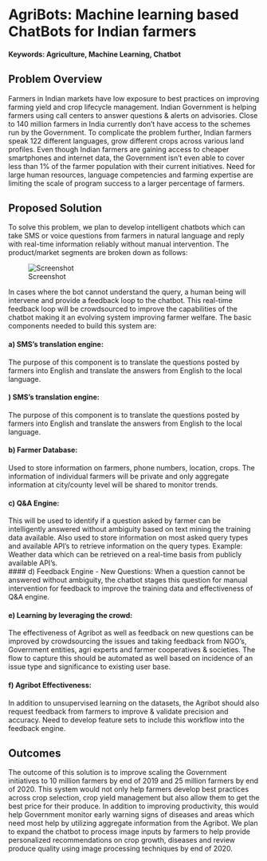 # AgriBots: Machine learning based ChatBots for Indian farmers   

#### Keywords: Agriculture, Machine Learning, Chatbot

## Problem Overview
Farmers in Indian markets have low exposure to best practices on improving farming yield and crop lifecycle management. Indian Government is helping farmers using call centers to answer questions & alerts on advisories. Close to 140 million farmers in India currently don't have access to  the schemes run by the Government. To complicate the problem further, Indian farmers speak 122 different languages, grow different crops across various land profiles. Even though Indian farmers are gaining access to cheaper smartphones and internet data, the Government isn't even able to cover less than 1% of the farmer population with their current initiatives. Need for large human resources, language competencies and farming expertise are limiting the scale of program success to a larger percentage of farmers. 

## Proposed Solution
To solve this problem, we plan to develop intelligent chatbots which can take SMS or voice questions from farmers in natural language and reply with real-time information reliably without manual intervention. The product/market segments are broken down as follows: 

![Screenshot](portfolio-csinguva/img/Banners_and_Alerts_and_AgriTech.png)


In cases where the bot cannot understand the query, a human being will intervene and provide a feedback loop to the chatbot. This real-time feedback loop will be crowdsourced to improve the capabilities of the chatbot making it an evolving system improving farmer welfare. The basic components needed to build this system are:

#### a) SMS's translation engine:
The purpose of this component is to translate the questions posted by farmers into English and translate the answers from English to the local language. 

#### ) SMS's translation engine:
The purpose of this component is to translate the questions posted by farmers into English and translate the answers from English to the local language. 

#### b) Farmer Database: 
Used to store information on farmers, phone numbers, location, crops. The information of individual farmers will be private and only aggregate information at city/county level will be shared to monitor trends. 

#### c) Q&A Engine: 
This will be used to identify if a question asked by farmer can be intelligently answered without ambiguity based on text mining the training data available. Also used to store information on most asked query types and available API's to retrieve information on the query types. Example: Weather data which can be retrieved on a real-time basis from publicly available API's.  
#### d) Feedback Engine - New Questions: 
When a question cannot be answered without ambiguity, the chatbot stages this question for manual intervention for feedback to improve the training data and effectiveness of Q&A engine. 

#### e) Learning by leveraging the crowd:
The effectiveness of Agribot as well as feedback on new questions can be improved by crowdsourcing the issues and taking feedback from NGO's, Government entities, agri experts and farmer cooperatives & societies. The flow to capture this should be automated as well based on incidence of an issue type and significance to existing user base. 

#### f) Agribot Effectiveness: 
In addition to unsupervised learning on the datasets, the Agribot should also request feedback from farmers to improve & validate precision and accuracy. Need to develop feature sets to include this workflow into the feedback engine. 





## Outcomes
The outcome of this solution is to improve scaling the Government initiatives to 10 million farmers by end of 2019 and 25 million farmers by end of 2020. This system would not only help farmers develop best practices across crop selection, crop yield management but also allow them to get the best price for their produce. In addition to improving productivity, this would help Government monitor early warning signs of diseases and areas which need most help by utilizing aggregate information from the Agribot.  We plan to expand the chatbot to process image inputs by farmers to help provide personalized recommendations on crop growth, diseases and review produce quality using image processing techniques by end of 2020. 
